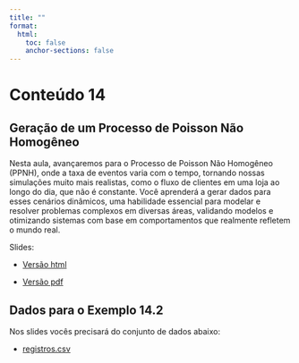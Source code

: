 ```yaml
---
title: ""
format:
  html:
    toc: false
    anchor-sections: false
---
```


# Conteúdo 14

## Geração de um Processo de Poisson Não Homogêneo

Nesta aula, avançaremos para o Processo de Poisson Não Homogêneo (PPNH), onde a taxa de eventos varia com o tempo, tornando nossas simulações muito mais realistas, como o fluxo de clientes em uma loja ao longo do dia, que não é constante. Você aprenderá a gerar dados para esses cenários dinâmicos, uma habilidade essencial para modelar e resolver problemas complexos em diversas áreas, validando modelos e otimizando sistemas com base em comportamentos que realmente refletem o mundo real.

Slides:

- [Versão html](/slides/14-Geracao-de-um-processo-de-poisson-nao-homogeneo/14-Geracao-de-um-processo-de-poisson-nao-homogeneo.html){target="_blank"}

- [Versão pdf](/PDF_slides/14-Geracao-de-um-processo-de-poisson-nao-homogeneo.pdf){target="_blank"}


## Dados para o Exemplo 14.2

Nos slides vocês precisará do conjunto de dados abaixo:

- [registros.csv](/PDF_slides/registros.csv){target="_blank"}
